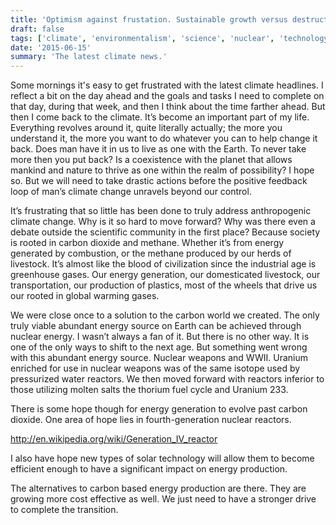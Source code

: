 ```yaml
---
title: 'Optimism against frustation. Sustainable growth versus destructive consumption'
draft: false
tags: ['climate', 'environmentalism', 'science', 'nuclear', 'technology', 'energy']
date: '2015-06-15'
summary: 'The latest climate news.'
---
```


Some mornings it's easy to get frustrated with the latest climate headlines. I reflect a bit on the day ahead and the goals and tasks I need to complete on that day, during that week, and then I think about the time farther ahead. But then I come back to the climate. It’s become an important part of my life. Everything revolves around it, quite literally actually; the more you understand it, the more you want to do whatever you can to help change it back. Does man have it in us to live as one with the Earth. To never take more then you put back? Is a coexistence with the planet that allows mankind and nature to thrive as one within the realm of possibility? I hope so. But we will need to take drastic actions before the positive feedback loop of man’s climate change unravels beyond our control.

It’s frustrating that so little has been done to truly address anthropogenic climate change. Why is it so hard to move forward? Why was there even a debate outside the scientific community in the first place? Because society is rooted in carbon dioxide and methane. Whether it’s from energy generated by combustion, or the methane produced by our herds of livestock. It’s almost like the blood of civilization since the industrial age is greenhouse gases. Our energy generation, our domesticated livestock, our transportation, our production of plastics, most of the wheels that drive us our rooted in global warming gases.

We were close once to a solution to the carbon world we created. The only truly viable abundant energy source on Earth can be achieved through nuclear energy. I wasn’t always a fan of it. But there is no other way. It is one of the only ways to shift to the next age. But something went wrong with this abundant energy source. Nuclear weapons and WWII. Uranium enriched for use in nuclear weapons was of the same isotope used by pressurized water reactors. We then moved forward with reactors inferior to those utilizing molten salts the thorium fuel cycle and Uranium 233.

There is some hope though for energy generation to evolve past carbon dioxide. One area of hope lies in fourth-generation nuclear reactors.

http://en.wikipedia.org/wiki/Generation_IV_reactor

I also have hope new types of solar technology will allow them to become efficient enough to have a significant impact on energy production.

The alternatives to carbon based energy production are there. They are growing more cost effective as well. We just need to have a stronger drive to complete the transition.
